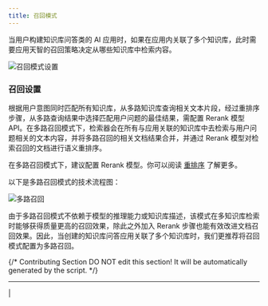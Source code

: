 ```yaml
---
title: 召回模式
---
```



当用户构建知识库问答类的 AI 应用时，如果在应用内关联了多个知识库，此时需要应用天智的召回策略决定从哪些知识库中检索内容。

![召回模式设置](https://assets-docs.dify.ai/dify-enterprise-mintlify/zh_CN/learn-more/extended-reading/retrieval-augment/c0d6a2517ce9ba13a35cbbd5d94091aa.png)

### 召回设置

根据用户意图同时匹配所有知识库，从多路知识库查询相关文本片段，经过重排序步骤，从多路查询结果中选择匹配用户问题的最佳结果，需配置 Rerank 模型 API。在多路召回模式下，检索器会在所有与应用关联的知识库中去检索与用户问题相关的文本内容，并将多路召回的相关文档结果合并，并通过 Rerank 模型对检索召回的文档进行语义重排序。

在多路召回模式下，建议配置 Rerank 模型。你可以阅读 [重排序](/zh-hans/learn-more/extended-reading/retrieval-augment/rerank) 了解更多。

以下是多路召回模式的技术流程图：

![多路召回](https://assets-docs.dify.ai/dify-enterprise-mintlify/zh_CN/learn-more/extended-reading/retrieval-augment/af426fa2d9ba358ca769a19f70369b31.png)

由于多路召回模式不依赖于模型的推理能力或知识库描述，该模式在多知识库检索时能够获得质量更高的召回效果，除此之外加入 Rerank 步骤也能有效改进文档召回效果。因此，当创建的知识库问答应用关联了多个知识库时，我们更推荐将召回模式配置为多路召回。

{/*
Contributing Section
DO NOT edit this section!
It will be automatically generated by the script.
*/}

---

[  ](https://github.com/langgenius/dify-docs/edit/main/zh-hans/learn-more/extended-reading/retrieval-augment/retrieval.mdx) | [  ](https://github.com/langgenius/dify-docs/issues/new?template=docs.yml)

